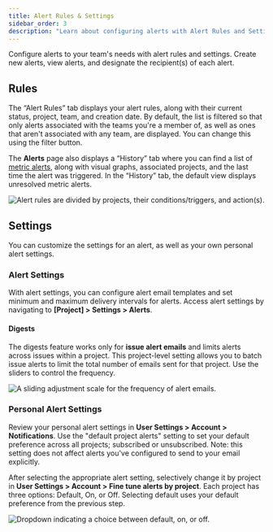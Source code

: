 ```yaml
---
title: Alert Rules & Settings
sidebar_order: 3
description: "Learn about configuring alerts with Alert Rules and Settings."
---
```


Configure alerts to your team's needs with alert rules and settings. Create new alerts, view alerts, and designate the recipient(s) of each alert.

## Rules

The “Alert Rules” tab displays your alert rules, along with their current status, project, team, and creation date. By default, the list is filtered so that only alerts associated with the teams you're a member of, as well as ones that aren't associated with any team, are displayed. You can change this using the filter button.

The **Alerts** page also displays a “History” tab where you can find a list of [metric alerts](/product/alerts-notifications/metric-alerts/), along with visual graphs, associated projects, and the last time the alert was triggered. In the “History” tab, the default view displays unresolved metric alerts.

![Alert rules are divided by projects, their conditions/triggers, and action(s).](alert-listing.png)

## Settings

You can customize the settings for an alert, as well as your own personal alert settings.

### Alert Settings

With alert settings, you can configure alert email templates and set minimum and maximum delivery intervals for alerts. Access alert settings by navigating to **[Project] > Settings > Alerts**.

#### Digests

The digests feature works only for **issue alert emails** and limits alerts across issues within a project. This project-level setting allows you to batch issue alerts to limit the total number of emails sent for that project. Use the sliders to control the frequency.

![A sliding adjustment scale for the frequency of alert emails.](alert_digest.png)

### Personal Alert Settings

Review your personal alert settings in **User Settings > Account > Notifications**. Use the "default project alerts" setting to set your default preference across all projects; subscribed or unsubscribed. Note: this setting does not affect alerts you've configured to send to your email explicitly.

After selecting the appropriate alert setting, selectively change it by project in **User Settings > Account > Fine tune alerts by project**. Each project has three options: Default, On, or Off. Selecting default uses your default preference from the previous step.

![Dropdown indicating a choice between default, on, or off.](specific_project_alert.png)
